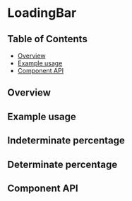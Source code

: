 
# LoadingBar

## Table of Contents

- [Overview](#overview)
- [Example usage](#example-usage)
- [Component API](#component-api)

## Overview

<!-- TODO: Overview. -->

## Example usage

<!-- TODO: One example per designed use case. -->

## Indeterminate percentage

<Preview>
  <Story id={getStorybookSlug(pkg, Saving.displayName, 'indeterminate')} />
</Preview>

## Determinate percentage

<Preview>
  <Story id={getStorybookSlug(pkg, Saving.displayName, 'determinate')} />
</Preview>


## Component API

<Props />
